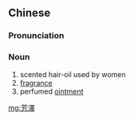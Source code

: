 {{also|芳泽}}
==Chinese==
{{zh-forms|s=芳泽}}

===Pronunciation===
{{zh-pron
|m=fāngzé
|c=fong1 zaak6
|cat=n
}}

===Noun===
{{zh-noun}}

# scented hair-oil used by women
# [[fragrance]]
# perfumed [[ointment]]

[[mg:芳澤]]